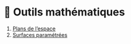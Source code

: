 # 🔧 Outils mathématiques

1. [Plans de l'espace](@sec-20230214053442)
2. [Surfaces paramétrées](@sec-20230906085507)
